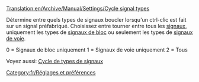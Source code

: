 [[Translation:en/Archive/Manual/Settings/Cycle signal types]]


Détermine entre quels types de signaux boucler lorsqu'un ctrl-clic est fait sur un signal préfabriqué. Choisissez entre tourner entre tous les [[fr/Manual/Signaux|signaux]], uniquement les types de [[fr/Manual/Signaux#Signaux de blocs|signaux de bloc]] ou seulement les types de [[fr/Manual/Signaux#Signaux de chemin|signaux de voie]].

0 = Signaux de bloc uniquement
1 = Signaux de voie uniquement
2 = Tous

Voyez aussi: [[fr/Archive/Manual/Settings/Options avancées/Construction#Cycle de types de signaux|Cycle de types de signaux]]

[[Category:fr/Réglages et préférences]]